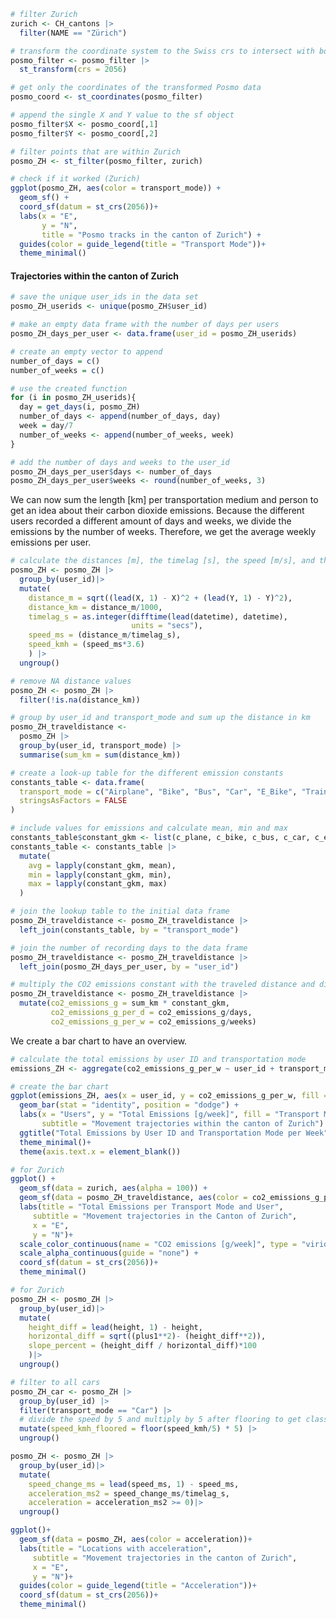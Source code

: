 ```r
# filter Zurich
zurich <- CH_cantons |> 
  filter(NAME == "Zürich")

# transform the coordinate system to the Swiss crs to intersect with boundaries
posmo_filter <- posmo_filter |>
  st_transform(crs = 2056)

# get only the coordinates of the transformed Posmo data
posmo_coord <- st_coordinates(posmo_filter)

# append the single X and Y value to the sf object
posmo_filter$X <- posmo_coord[,1]
posmo_filter$Y <- posmo_coord[,2]

# filter points that are within Zurich
posmo_ZH <- st_filter(posmo_filter, zurich)

# check if it worked (Zurich)
ggplot(posmo_ZH, aes(color = transport_mode)) + 
  geom_sf() +
  coord_sf(datum = st_crs(2056))+
  labs(x = "E",
       y = "N",
       title = "Posmo tracks in the canton of Zurich") +
  guides(color = guide_legend(title = "Transport Mode"))+
  theme_minimal()
```

#### Trajectories within the canton of Zurich

```r
# save the unique user_ids in the data set
posmo_ZH_userids <- unique(posmo_ZH$user_id) 

# make an empty data frame with the number of days per users
posmo_ZH_days_per_user <- data.frame(user_id = posmo_ZH_userids)

# create an empty vector to append
number_of_days = c()
number_of_weeks = c()

# use the created function
for (i in posmo_ZH_userids){
  day = get_days(i, posmo_ZH)
  number_of_days <- append(number_of_days, day)
  week = day/7
  number_of_weeks <- append(number_of_weeks, week)
}

# add the number of days and weeks to the user_id
posmo_ZH_days_per_user$days <- number_of_days
posmo_ZH_days_per_user$weeks <- round(number_of_weeks, 3)

```

We can now sum the length [km] per transportation medium and person to get an idea about their carbon dioxide emissions. Because the different users recorded a different amount of days and weeks, we divide the emissions by the number of weeks. Therefore, we get the average weekly emissions per user.

```r
# calculate the distances [m], the timelag [s], the speed [m/s], and the speed [km/h]: use group_by to make sure it only calculates for one user id and not between different user ids
posmo_ZH <- posmo_ZH |>
  group_by(user_id)|>
  mutate(
    distance_m = sqrt((lead(X, 1) - X)^2 + (lead(Y, 1) - Y)^2),
    distance_km = distance_m/1000,
    timelag_s = as.integer(difftime(lead(datetime), datetime),
                           units = "secs"),
    speed_ms = (distance_m/timelag_s),
    speed_kmh = (speed_ms*3.6)
    ) |>
  ungroup()

# remove NA distance values
posmo_ZH <- posmo_ZH |> 
  filter(!is.na(distance_km))

# group by user_id and transport_mode and sum up the distance in km
posmo_ZH_traveldistance <- 
  posmo_ZH |> 
  group_by(user_id, transport_mode) |>
  summarise(sum_km = sum(distance_km))

# create a look-up table for the different emission constants
constants_table <- data.frame(
  transport_mode = c("Airplane", "Bike", "Bus", "Car", "E_Bike", "Train", "Tram"),
  stringsAsFactors = FALSE
)

# include values for emissions and calculate mean, min and max
constants_table$constant_gkm <- list(c_plane, c_bike, c_bus, c_car, c_ebike, c_train, c_tram) 
constants_table <- constants_table |>
  mutate(
    avg = lapply(constant_gkm, mean),
    min = lapply(constant_gkm, min),
    max = lapply(constant_gkm, max)
  )

# join the lookup table to the initial data frame
posmo_ZH_traveldistance <- posmo_ZH_traveldistance |> 
  left_join(constants_table, by = "transport_mode")

# join the number of recording days to the data frame
posmo_ZH_traveldistance <- posmo_ZH_traveldistance |> 
  left_join(posmo_ZH_days_per_user, by = "user_id")

# multiply the CO2 emissions constant with the traveled distance and divide by the number of recorded days/weeks
posmo_ZH_traveldistance <- posmo_ZH_traveldistance |>
  mutate(co2_emissions_g = sum_km * constant_gkm,
         co2_emissions_g_per_d = co2_emissions_g/days,
         co2_emissions_g_per_w = co2_emissions_g/weeks)

```

We create a bar chart to have an overview.

```r
# calculate the total emissions by user ID and transportation mode
emissions_ZH <- aggregate(co2_emissions_g_per_w ~ user_id + transport_mode, posmo_ZH_traveldistance, sum)

# create the bar chart
ggplot(emissions_ZH, aes(x = user_id, y = co2_emissions_g_per_w, fill = transport_mode)) +
  geom_bar(stat = "identity", position = "dodge") +
  labs(x = "Users", y = "Total Emissions [g/week]", fill = "Transport Mode",
       subtitle = "Movement trajectories within the canton of Zurich") +
  ggtitle("Total Emissions by User ID and Transportation Mode per Week") +
  theme_minimal()+
  theme(axis.text.x = element_blank())
```

```r
# for Zurich
ggplot() + 
  geom_sf(data = zurich, aes(alpha = 100)) +
  geom_sf(data = posmo_ZH_traveldistance, aes(color = co2_emissions_g_per_w))+
  labs(title = "Total Emissions per Transport Mode and User",
     subtitle = "Movement trajectories in the Canton of Zurich",
     x = "E",
     y = "N")+
  scale_color_continuous(name = "CO2 emissions [g/week]", type = "viridis")+
  scale_alpha_continuous(guide = "none") +
  coord_sf(datum = st_crs(2056))+
  theme_minimal()

```

```r
# for Zurich
posmo_ZH <- posmo_ZH |>
  group_by(user_id)|>
  mutate(
    height_diff = lead(height, 1) - height,
    horizontal_diff = sqrt((plus1**2)- (height_diff**2)),
    slope_percent = (height_diff / horizontal_diff)*100
    )|>
  ungroup()

```

```r
# filter to all cars
posmo_ZH_car <- posmo_ZH |>
  group_by(user_id) |>
  filter(transport_mode == "Car") |>
  # divide the speed by 5 and multiply by 5 after flooring to get classes of interval 5
  mutate(speed_kmh_floored = floor(speed_kmh/5) * 5) |>
  ungroup()

```

```r
posmo_ZH <- posmo_ZH |>
  group_by(user_id)|>
  mutate(
    speed_change_ms = lead(speed_ms, 1) - speed_ms,
    acceleration_ms2 = speed_change_ms/timelag_s,
    acceleration = acceleration_ms2 >= 0)|>
  ungroup()
```

```r
ggplot()+
  geom_sf(data = posmo_ZH, aes(color = acceleration))+
  labs(title = "Locations with acceleration",
     subtitle = "Movement trajectories in the canton of Zurich",
     x = "E",
     y = "N")+
  guides(color = guide_legend(title = "Acceleration"))+
  coord_sf(datum = st_crs(2056))+
  theme_minimal()
```